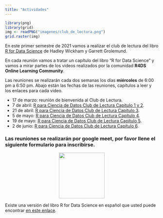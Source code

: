 ```yaml
---
title: "Actividades"
---
```


```r
library(png)
library(grid)
img <- readPNG("imagenes/club_de_lectura.png")
grid.raster(img)
```

En este primer semestre de 2021 vamos a realizar el club de lectura del libro [R for Data Science](https://r4ds.had.co.nz/) de Hadley Wickham y Garrett Grolemund.

En cada reunión vamos a tratar un capítulo del libro "R for Data Science" y vamos a mirar partes de los videos realizados por la comunidad **R4DS Online Learning Community**.

Las reuniones se realizarán cada dos semanas los días __miércoles__ de 6:00 pm a 6:50 pm. Abajo están las fechas de las reuniones, capítulos a leer y los enlaces para cada video.

-   17 de marzo: reunión de bienvenida al Club de Lectura.
-   7 de abril: [R para Ciencia de Datos Club de Lectura Capítulo 1 y 2](https://youtu.be/q2IquNe1mnw).
-   21 de abril: [R para Ciencia de Datos Club de Lectura Capítulo 3](https://youtu.be/sYJlzqdEswM).
-   5 de mayo: [R para Ciencia de Datos Club de Lectura Capítulo 4](https://youtu.be/CMqlPZsNiqo).
-   19 de mayo: [R para Ciencia de Datos Club de Lectura Capítulo 5](https://youtu.be/N4V2NL-TTg8).
-   2 de junio: [R para Ciencia de Datos Club de Lectura Capítulo 6](https://youtu.be/f1ZGqZvt0ws).

### Las reuniones se realizarán por google meet, por favor llene el siguiente formulario para inscribirse.
<center>
<a href="https://forms.gle/EieQMQTciyQcsnQh9"><img src="imagenes/inscripcion.png" border="0" width="150" height="150"/></a>
</center>

Existe una versión del libro R for Data Science en español que usted puede encontrar [en este enlace](https://es.r4ds.hadley.nz/).


